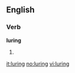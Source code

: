 
==English==

===Verb===
'''luring'''

# {{present participle of|[[lure]]}}

[[it:luring]]
[[no:luring]]
[[vi:luring]]